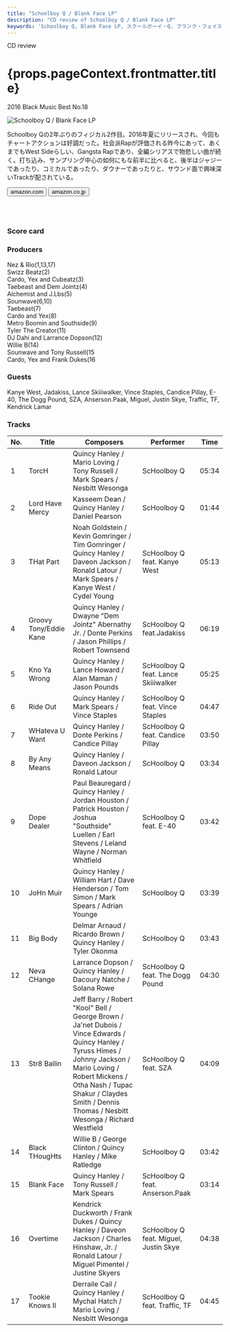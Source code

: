 ```yaml
---
title: "Schoolboy Q / Blank Face LP"
description: "CD review of Schoolboy Q / Blank Face LP"
keywords: 'Schoolboy Q, Blank Face LP, スクールボーイ・Q, ブランク・フェイス・LP'
---
```






<p className="largeP">CD review</p>
<h1 className="h1--no--margin">{props.pageContext.frontmatter.title}</h1>
<p className="largeP"><Link to="/best50/2016/">2016 Black Music Best No.18</Link></p>

<Row  className="image-card-group">
	<Column colMd={"4"} colLg={"4"} noGutterMdLeft="">
       <ImageCard>

![Schoolboy Q / Blank Face LP](../../images/cd/schoolboyq3L.jpg) 

</ImageCard>
	</Column>
	<Column colMd={"8"} colLg={"8"} noGutterMdLeft="">
	<p>
	Schoolboy Qの2年ぶりのフィジカル2作目。2016年夏にリリースされ、今回もチャートアクションは好調だった。社会派Rapが評価される昨今にあって、あくまでもWest Sideらしい、Gangsta Rapであり、全編シリアスで物悲しい曲が続く。打ち込み、サンプリング中心の如何にもな前半に比べると、後半はジャジーであったり、コミカルであったり、ダウナーであったりと、サウンド面で興味深いTrackが配されている。
	</p>
	<div>
	  <Button href="https://amzn.to/2FuJS81" kind="primary" size="small" renderIcon={ArrowUpRight24}>
      amazon.com
    </Button>
    <Button href="https://amzn.to/3hb1gg0" kind="secondary" size="small" renderIcon={ArrowUpRight24}>
      amazon.co.jp
    </Button>
	</div>
	<a href="https://geo.music.apple.com/jp/album/blank-face-lp/1440870906?mt=1&app=music&ls=1&at=11lcug" style="display:inline-block;overflow:hidden;background:url(https://linkmaker.itunes.apple.com/ja-jp/lockup.svg?releaseDate=2016-07-08&kind=album&bubble=apple_music&style=mono-black) no-repeat;width:180px;height:45px;"></a>
	<a href="https://geo.music.apple.com/jp/album/blank-face-lp/1440870906?app=itunes&at=11lcug" style="display:inline-block;overflow:hidden;background:url(https://linkmaker.itunes.apple.com/ja-jp/badge-lrg.svg?releaseDate=2016-07-08T00:00:00Z&kind=album&bubble=itunes_music) no-repeat;width:140px;height:45px;"></a>
	</Column>
</Row>
<Row >
	<Column colMd={"4"} colLg={"4"} noGutterMdLeft="">
<div>
  <h3>Score card</h3>
	<SliderJS1 value="1" />
  <SliderJS2 value="1" />
	<SliderJS3 value="2" />
  <SliderJS4 value="8" />
</div>
</Column>
<Column colMd={"8"} colLg={"8"} noGutterMdLeft="">
<div>
<h3>Producers</h3>
<p>
Nez & Rio(1,13,17)
<br/>Swizz Beatz(2)
<br/>Cardo, Yex and Cubeatz(3)
<br/>Taebeast and Dem Jointz(4)
<br/>Alchemist and J.Lbs(5)
<br/>Sounwave(6,10)
<br/>Taebeast(7)
<br/>Cardo and Yex(8)
<br/>Metro Boomin and Southside(9)
<br/>Tyler The Creator(11)
<br/>DJ Dahi and Larrance Dopson(12)
<br/>Willie B(14)
<br/>Sounwave and Tony Russell(15
<br/>Cardo, Yex and Frank Dukes(16
</p>
<h3>Guests</h3>
<p>
Kanye West, Jadakiss, Lance Skiiiwalker, Vince Staples, Candice Pillay, E-40, The Dogg Pound, SZA, Anserson.Paak, Miguel, Justin Skye, Traffic, TF, Kendrick Lamar
</p>
</div>
</Column>
</Row>

<h3>Tracks</h3>

| No. |	 Title                 |	 Composers                                                                                                                                                                                                                                                     |	 Performer                           | Time	 |
| --- |	---------------------- | --------------------------------------------------------------------------------------------------------------------------------------------------------------------------------------------------------------------------------------------------------------- | ------------------------------------- | ----- |
|	1	  |	TorcH                  | Quincy Hanley / Mario Loving / Tony Russell / Mark Spears / Nesbitt Wesonga                                                                                                                                                                                     | ScHoolboy Q                           | 05:34 |
|	2	  |	Lord Have Mercy        | Kasseem Dean / Quincy Hanley / Daniel Pearson                                                                                                                                                                                                                   | ScHoolboy Q                           | 01:44 |
|	3	  |	THat Part              | Noah Goldstein / Kevin Gomringer / Tim Gomringer / Quincy Hanley / Daveon Jackson / Ronald Latour / Mark Spears / Kanye West / Cydel Young                                                                                                                      | ScHoolboy Q feat. Kanye West          | 05:13 |
|	4	  |	Groovy Tony/Eddie Kane | Quincy Hanley / Dwayne "Dem Jointz" Abernathy Jr. / Donte Perkins / Jason Phillips / Robert Townsend                                                                                                                                                            | ScHoolboy Q feat.Jadakiss             | 06:19 |
|	5	  |	Kno Ya Wrong           | Quincy Hanley / Lance Howard / Alan Maman / Jason Pounds                                                                                                                                                                                                        | ScHoolboy Q feat. Lance Skiiiwalker   | 05:25 |
|	6	  |	Ride Out               | Quincy Hanley / Mark Spears / Vince Staples                                                                                                                                                                                                                     | ScHoolboy Q feat. Vince Staples       | 04:47 |
|	7	  |	WHateva U Want         | Quincy Hanley / Donte Perkins / Candice Pillay                                                                                                                                                                                                                  | ScHoolboy Q feat. Candice Pillay      | 03:50 |
|	8	  |	By Any Means           | Quincy Hanley / Daveon Jackson / Ronald Latour                                                                                                                                                                                                                  | ScHoolboy Q                           | 03:34 |
|	9	  |	Dope Dealer            | Paul Beauregard / Quincy Hanley / Jordan Houston / Patrick Houston / Joshua "Southside" Luellen / Earl Stevens / Leland Wayne / Norman Whitfield                                                                                                                | ScHoolboy Q feat. E-40                | 03:42 |
|	10	|	JoHn Muir              | Quincy Hanley / William Hart / Dave Henderson / Tom Simon / Mark Spears / Adrian Younge                                                                                                                                                                         | ScHoolboy Q                           | 03:39 |
|	11	|	Big Body               | Delmar Arnaud / Ricardo Brown / Quincy Hanley / Tyler Okonma                                                                                                                                                                                                    | ScHoolboy Q                           | 03:43 |
|	12	|	Neva CHange            | Larrance Dopson / Quincy Hanley / Dacoury Natche / Solana Rowe                                                                                                                                                                                                  | ScHoolboy Q feat. The Dogg Pound      | 04:30 |
|	13	|	Str8 Ballin            | Jeff Barry / Robert "Kool" Bell / George Brown / Ja'net Dubois / Vince Edwards / Quincy Hanley / Tyruss Himes / Johnny Jackson / Mario Loving / Robert Mickens / Otha Nash / Tupac Shakur / Claydes Smith / Dennis Thomas / Nesbitt Wesonga / Richard Westfield | ScHoolboy Q feat. SZA                 | 04:09 |
|	14	|	Black THougHts         | Willie B / George Clinton / Quincy Hanley / Mike Ratledge                                                                                                                                                                                                       | ScHoolboy Q                           | 03:42 |
|	15	|	Blank Face             | Quincy Hanley / Tony Russell / Mark Spears                                                                                                                                                                                                                      | ScHoolboy Q feat. Anserson.Paak       | 03:14 |
|	16	|	Overtime               | Kendrick Duckworth / Frank Dukes / Quincy Hanley / Daveon Jackson / Charles Hinshaw, Jr. / Ronald Latour / Miguel Pimentel / Justine Skyers                                                                                                                     | ScHoolboy Q feat. Miguel, Justin Skye | 04:38 |
|	17	|	Tookie Knows II        | Derraile Cail / Quincy Hanley / Mychal Hatch / Mario Loving / Nesbitt Wesonga                                                                                                                                                                                   | ScHoolboy Q feat. Traffic, TF         | 04:45 |
